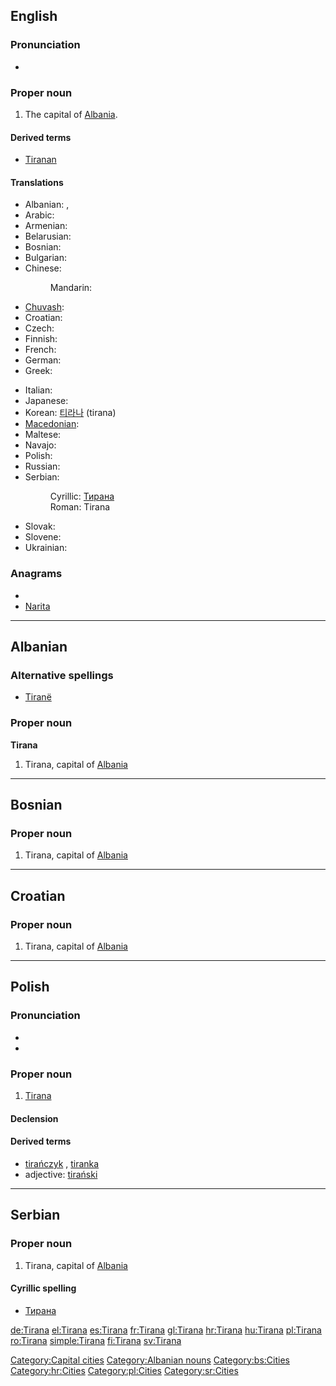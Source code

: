 {{wikipedia}}
==English==

===Pronunciation===
* {{rhymes|ɑːnə}}

===Proper noun===
{{infl|en|proper noun}}

# The capital of [[Albania]].

====Derived terms====
* [[Tiranan]]

====Translations====
{{trans-top|capital of Albania}}
* Albanian: {{t-|sq|Tirana|xs=Albanian}} {{definite}}, {{t-|sq|Tiranë|xs=Albanian}} {{indefinite}}
* Arabic: {{t|ar|تيرانا|f|tr=tiraanaa}}
* Armenian: {{t-|hy|Տիրանա|tr=Tirana}}
* Belarusian: {{t|be|Тырана|f|tr=Tyrána|xs=Belarusian}}
* Bosnian: {{t-|bs|Tirana|f}}
* Bulgarian: {{t-|bg|Тирана|f|tr=Tirána}}
* Chinese:
*: Mandarin: {{t|cmn|地拉那|tr=Dìlānà|sc=Hani}}
* [[Chuvash]]: {{tø|cv|Тирáна|tr=Tirana|sc=Cyrl}}
* Croatian: {{t-|hr|Tirana|f}}
* Czech: {{t-|cs|Tirana|f}}
* Finnish: {{t+|fi|Tirana}}
* French: {{t+|fr|Tirana|m}}
* German: {{t+|de|Tirana|n}}
* Greek: {{t+|el|Τίρανα}}
{{trans-mid}}
* Italian: {{t-|it|Tirana}}
* Japanese: {{t-|ja|ティラナ|tr=Tirana}}
* Korean: [[티라나]] (tirana)
* [[Macedonian]]: {{t-|mk|Тирана|f|tr=Tirána}}
* Maltese: {{t-|mt|Tirana|xs=Maltese}}
* Navajo: {{tø|nv|Tiwáána}}
* Polish: {{t+|pl|Tirana|f}}
* Russian: {{t-|ru|Тирана|f|tr=Tirána}}
* Serbian:
*: Cyrillic: [[Тирана]] {{f}}
*: Roman: Tirana {{f}}
* Slovak: {{t-|sk|Tirana|f}}
* Slovene: {{t-|sl|Tirana|f}}
* Ukrainian: {{t-|uk|Тирана|f|tr=Tyrána|xs=Ukrainian}}
{{trans-bottom}}

===Anagrams===
* {{alphagram|aainrt}}
* [[Narita#English|Narita]]


[[Category:Capital cities]]

----

==Albanian==

===Alternative spellings===
* [[Tiranë]]

===Proper noun===
'''Tirana'''

# Tirana, capital of [[Albania]]

[[Category:Albanian nouns]]

----

==Bosnian==

===Proper noun===
{{infl|bs|proper noun|g=f}}

# Tirana, capital of [[Albania]]

[[Category:bs:Cities]]

----

==Croatian==

===Proper noun===
{{infl|hr|proper noun|g=f}}

# Tirana, capital of [[Albania]]

[[Category:hr:Cities]]

----

==Polish==

===Pronunciation===
* {{IPA|/t̪iˈran̪a/|lang=pl}}
* {{audio|Pl-Tirana.ogg|audio}}

===Proper noun===
{{infl|pl|proper noun|g=f}}

# [[#English|Tirana]]

====Declension====
{{pl-decl-noun-sing
|Tirana
|Tirany
|Tiranie
|Tiranę
|Tiraną
|Tiranie
|Tirano
}}

====Derived terms====
* [[tirańczyk]] {{m}}, [[tiranka]] {{f}}
* adjective: [[tirański]]

[[Category:pl:Cities]]

----

==Serbian==

===Proper noun===
{{infl|sv|proper noun|g=f}}

# Tirana, capital of [[Albania]]

====Cyrillic spelling====
* [[Тирана#Serbian|Тирана]]

[[Category:sr:Cities]]

[[de:Tirana]]
[[el:Tirana]]
[[es:Tirana]]
[[fr:Tirana]]
[[gl:Tirana]]
[[hr:Tirana]]
[[hu:Tirana]]
[[pl:Tirana]]
[[ro:Tirana]]
[[simple:Tirana]]
[[fi:Tirana]]
[[sv:Tirana]]